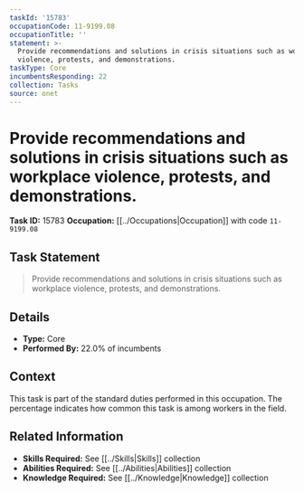 ```yaml
---
taskId: '15783'
occupationCode: 11-9199.08
occupationTitle: ''
statement: >-
  Provide recommendations and solutions in crisis situations such as workplace
  violence, protests, and demonstrations.
taskType: Core
incumbentsResponding: 22
collection: Tasks
source: onet
---
```

# Provide recommendations and solutions in crisis situations such as workplace violence, protests, and demonstrations.

**Task ID:** 15783
**Occupation:** [[../Occupations|Occupation]] with code `11-9199.08`

## Task Statement

> Provide recommendations and solutions in crisis situations such as workplace violence, protests, and demonstrations.

## Details

- **Type:** Core
- **Performed By:** 22.0% of incumbents

## Context

This task is part of the standard duties performed in this occupation. The percentage indicates how common this task is among workers in the field.

## Related Information

- **Skills Required:** See [[../Skills|Skills]] collection
- **Abilities Required:** See [[../Abilities|Abilities]] collection
- **Knowledge Required:** See [[../Knowledge|Knowledge]] collection
